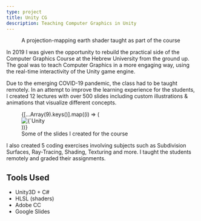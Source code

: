 ```yaml
---
type: project
title: Unity CG
description: Teaching Computer Graphics in Unity
---
```



<figure>
  <ThreeTest />
  <figcaption>
    <span>A projection-mapping earth shader taught as part of the course</span>
  </figcaption>
</figure>

In 2019 I was given the opportunity to rebuild the practical side of the
Computer Graphics Course at the Hebrew University from the ground up. The goal
was to teach Computer Graphics in a more engaging way, using the real-time
interactivity of the Unity game engine.

Due to the emerging COVID-19 pandemic, the class had to be taught remotely. In
an attempt to improve the learning experience for the students, I created 12
lectures with over 500 slides including custom illustrations & animations that
visualize different concepts.

<figure>
  <Slider Infinite={true} speed={500}>
    {[...Array(9).keys()].map((i) => (
      <div key={i}>
        <img
          src={`/projects/unity-cg/slide${i + 1}.png`}
          alt={`Unity CG Slide ${i + 1}`}
          style={{ width: "100%" }}
        />
      </div>
    ))}
  </Slider>
  <figcaption>Some of the slides I created for the course</figcaption>
</figure>

I also created 5 coding exercises involving subjects such as Subdivision
Surfaces, Ray-Tracing, Shading, Texturing and more. I taught the students
remotely and graded their assignments.

## Tools Used

- Unity3D + C#
- HLSL (shaders)
- Adobe CC
- Google Slides

